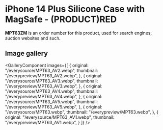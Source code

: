 
# iPhone 14 Plus Silicone Case with MagSafe - (PRODUCT)RED

<Callout type='info' emoji='👉🏻'>**MPT63ZM** is an order number for this product, used for search engines, auction websites and such.</Callout>

## Image gallery

<GalleryComponent
    images={[
      {
        original: "/everysource/MPT63_AV2.webp",
        thumbnail: "/everypreview/MPT63_AV2.webp",
      },
      {
        original: "/everysource/MPT63_AV3.webp",
        thumbnail: "/everypreview/MPT63_AV3.webp",
      },
      {
        original: "/everysource/MPT63_AV4.webp",
        thumbnail: "/everypreview/MPT63_AV4.webp",
      },
      {
        original: "/everysource/MPT63_AV5.webp",
        thumbnail: "/everypreview/MPT63_AV5.webp",
      },
      {
        original: "/everysource/MPT63.webp",
        thumbnail: "/everypreview/MPT63.webp",
      },
      {
        original: "/everysource/MPT63_AV1.webp",
        thumbnail: "/everypreview/MPT63_AV1.webp",
      }
    ]}
  />
